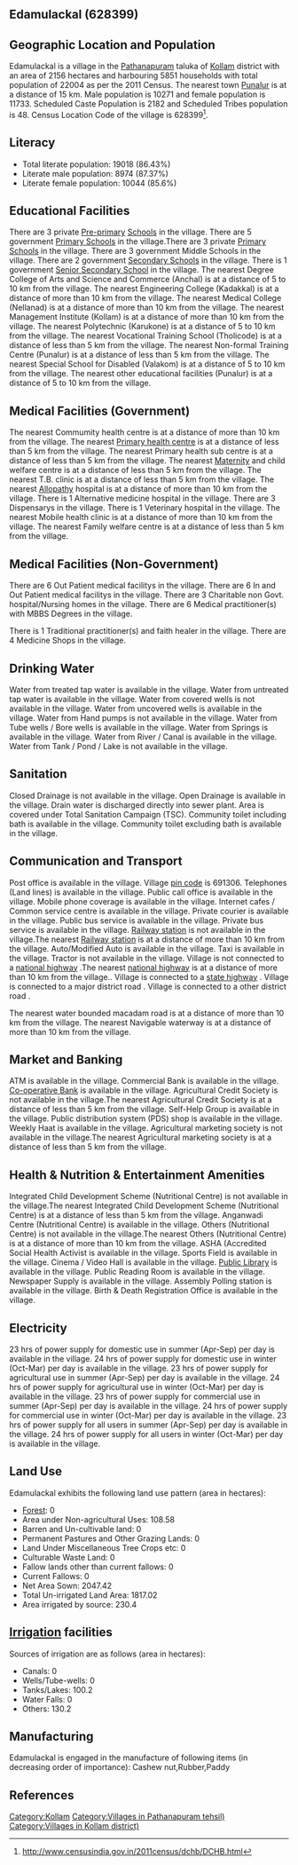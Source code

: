 {{Infobox settlement
| name=Edamulackal
| native_name=
| native_name_lang=
| other_name=
| nickname=
| settlement_type=Village
| image_skyline=
| image_alt=
| image_caption=
| pushpin_map=India Kerala
| pushpin_label_position=right
| pushpin_map_alt=
| pushpin_map_caption=Location in Kerala, India
| latd=
| latm=
| lats=
| latNS=
| longd=
| longm=
| longs=
| longEW=
| coordinates_display=inline,title
| subdivision_type=Country
| subdivision_name={{flag|India}}
| subdivision_type1=[[States and territories of India|State]]
| subdivision_name1=Kerala 
| subdivision_type2=[[List of districts of India|District]]
| subdivision_name2=Kollam
| subdivision_type3=Tahsil
| subdivision_name3=Pathanapuram
| website=
| established_title=<!-- Established -->
| established_date=
| founder=
| named_for=
| government_type=
| governing_body=
| unit_pref=Metric=
| area_footnotes=
| area_rank=
| area_total_km2=21.56
| elevation_footnotes=
| elevation_m=
| population_total=22004
| population_as_of=2011
| population_rank=
| population_density_km2=1020
| population_demonym=
| population_footnotes=
| demographics_type1=Languages
| demographics1_title1=Official
| demographics1_info1=[[Malayalam language|Malayalam]]
| timezone1=[[Indian Standard Time|IST]]
| utc_offset1==+5:30
| postal_code_type=[[Postal Index Number|PIN]]
| postal_code=691306
| area_code_type=Telephone code
| area_code=
| registration_plate=
| blank1_name_sec1=Nearest city
| blank1_info_sec1=[[Punalur]]
| blank2_name_sec1=[[Human sex ratio|Sex ratio]]
| blank2_info_sec1=1142 [[male|♂]]/[[female|♀]]
| blank3_name_sec1=Literacy
| blank3_info_sec1=86.43%
| blank1_name_sec2=[[2011 Census of India|2011 census]] code
| blank1_info_sec2=628399
| footnotes=
}}

== Edamulackal (628399) ==

== Geographic Location and Population ==

Edamulackal is a village in the [[Pathanapuram]] taluka of [[Kollam]] district with an area of 2156 hectares and harbouring 5851 households with total population of 22004 as per the 2011 Census. The nearest town [[Punalur]] is at a distance of 15 km. Male population is 10271 and female population is 11733. Scheduled Caste Population is 2182 and Scheduled Tribes population is 48. Census Location Code of the village is 628399<ref>http://www.censusindia.gov.in/2011census/dchb/DCHB.html</ref>.


== Literacy ==  
* Total literate population: 19018 (86.43%)
* Literate male population: 8974 (87.37%)
* Literate female population: 10044 (85.6%)


== Educational Facilities ==  
There are 3 private [[Pre-primary]] [[School]]s in the village.
There are 5 government [[Primary School]]s in the village.There are 3 private [[Primary School]]s in the village.
There are 3 government Middle Schools in the village.
There are 2 government [[Secondary School]]s in the village.
There is 1 government [[Senior Secondary School]] in the village.
The nearest Degree College of Arts and Science and Commerce (Anchal) is at a distance of 5 to 10 km from the village.
The nearest Engineering College (Kadakkal) is at a distance of more than 10 km from the village.
The nearest Medical College (Nellanad) is at a distance of more than 10 km from the village.
The nearest Management Institute (Kollam) is at a distance of more than 10 km from the village.
The nearest Polytechnic (Karukone) is at a distance of 5 to 10 km from the village.
The nearest Vocational Training School (Tholicode) is at a distance of less than 5 km from the village.
The nearest Non-formal Training Centre (Punalur) is at a distance of less than 5 km from the village.
The nearest Special School for Disabled (Valakom) is at a distance of 5 to 10 km from the village.
The nearest other educational facilities (Punalur) is at a distance of 5 to 10 km from the village.


== Medical Facilities (Government) ==
The nearest Commumity health centre is at a distance of more than 10 km from the village.
The nearest [[Primary health centre]] is at a distance of less than 5 km from the village.
The nearest Primary health sub centre is at a distance of less than 5 km from the village.
The nearest [[Maternity]] and child welfare centre is at a distance of less than 5 km from the village.
The nearest T.B. clinic is at a distance of less than 5 km from the village.
The nearest [[Allopathy]] hospital is at a distance of more than 10 km from the village.
There is 1 Alternative medicine hospital in the village.
There are 3 Dispensarys in the village.
There is 1 Veterinary hospital in the village.
The nearest Mobile health clinic is at a distance of more than 10 km from the village.
The nearest Family welfare centre is at a distance of less than 5 km from the village.


== Medical Facilities (Non-Government) ==
There are 6 Out Patient medical facilitys in the village.
There are 6 In and Out Patient medical facilitys in the village.
There are 3 Charitable non Govt. hospital/Nursing homes in the village.
There are 6 Medical practitioner(s) with MBBS Degrees in the village.


There is 1 Traditional practitioner(s) and faith healer in the village.
There are 4 Medicine Shops in the village.



== Drinking Water ==
Water from treated tap water is available in the village.
Water from untreated tap water is available in the village.
Water from covered wells is not available in the village.
Water from uncovered wells is available in the village.
Water from Hand pumps is not available in the village.
Water from Tube wells / Bore wells is available in the village.
Water from Springs is available in the village.
Water from River / Canal is available in the village.
Water from Tank / Pond / Lake is not available in the village.


== Sanitation ==
Closed Drainage is not available in the village.
Open Drainage is available in the village.
Drain water is discharged directly into sewer plant.
Area is covered under Total Sanitation Campaign (TSC).
Community toilet including bath is available in the village.
Community toilet excluding bath is available in the village.


== Communication and Transport ==
Post office is available in the village.
Village [[pin code]] is 691306.
Telephones (Land lines) is available in the village.
Public call office is available in the village.
Mobile phone coverage is available in the village.
Internet cafes / Common service centre is available in the village.
Private courier is available in the village.
Public bus service is available in the village.
Private bus service is available in the village.
[[Railway station]] is not available in the village.The nearest [[Railway station]] is at a distance of more than 10 km from the village.
Auto/Modified Auto is available in the village.
Taxi is available in the village.
Tractor is not available in the village.
Village is not connected to a [[national highway]] .The nearest [[national highway]] is at a distance of more than 10 km from the village..
Village is connected to a [[state highway]]  .
Village is connected to a major district road    .
Village is connected to a other district road  .


The nearest water bounded macadam road is at a distance of more than 10 km from the village.
The nearest Navigable waterway is at a distance of more than 10 km from the village.



== Market and Banking ==
ATM is available in the village.
Commercial Bank is available in the village.
[[Co-operative Bank]] is available in the village.
Agricultural Credit Society is not available in the village.The nearest Agricultural Credit Society is at a distance of less than 5 km from the village.
Self-Help Group is available in the village.
Public distribution system (PDS) shop is available in the village.
Weekly Haat is available in the village.
Agricultural marketing society is not available in the village.The nearest Agricultural marketing society is at a distance of less than 5 km from the village.


== Health & Nutrition & Entertainment Amenities ==
Integrated Child Development Scheme (Nutritional Centre) is not available in the village.The nearest Integrated Child Development Scheme (Nutritional Centre) is at a distance of less than 5 km from the village.
Anganwadi Centre (Nutritional Centre) is available in the village.
Others (Nutritional Centre) is not available in the village.The nearest Others (Nutritional Centre) is at a distance of more than 10 km from the village.
ASHA (Accredited Social Health Activist is available in the village.
Sports Field is available in the village.
Cinema / Video Hall is available in the village.
[[Public Library]] is available in the village.
Public Reading Room is available in the village.
Newspaper Supply is available in the village.
Assembly Polling station is available in the village.
Birth & Death Registration Office is available in the village.


== Electricity ==
23 hrs of power supply for domestic use in summer (Apr-Sep) per day is available in the village.
24 hrs of power supply for domestic use in winter (Oct-Mar) per day is available in the village.
23 hrs of power supply for agricultural use in summer (Apr-Sep) per day is available in the village.
24 hrs of power supply for agricultural use in winter (Oct-Mar) per day is available in the village.
23 hrs of power supply for commercial use in summer (Apr-Sep) per day is available in the village.
24 hrs of power supply for commercial use in winter (Oct-Mar) per day is available in the village.
23 hrs of power supply for all users in summer (Apr-Sep) per day is available in the village.
24 hrs of power supply for all users in winter (Oct-Mar) per day is available in the village.


== Land Use ==
Edamulackal exhibits the following land use pattern (area in hectares):
* [[Forest]]: 0
* Area under Non-agricultural Uses: 108.58
* Barren and Un-cultivable land: 0
* Permanent Pastures and Other Grazing Lands: 0
* Land Under Miscellaneous Tree Crops etc: 0
* Culturable Waste Land: 0
* Fallow lands other than current fallows: 0
* Current Fallows: 0
* Net Area Sown: 2047.42
* Total Un-irrigated Land Area: 1817.02
* Area irrigated by source: 230.4


== [[Irrigation]] facilities ==
Sources of irrigation are as follows (area in hectares):
* Canals: 0
* Wells/Tube-wells: 0
* Tanks/Lakes: 100.2
* Water Falls: 0
* Others: 130.2


== Manufacturing ==
Edamulackal is engaged in the manufacture of following items (in decreasing order of importance): Cashew nut,Rubber,Paddy


[[Category:Kollam]]
[[Category:Villages in Pathanapuram tehsil)]]
[[Category:Villages in Kollam district)]]


== References ==
{{Reflist}}


